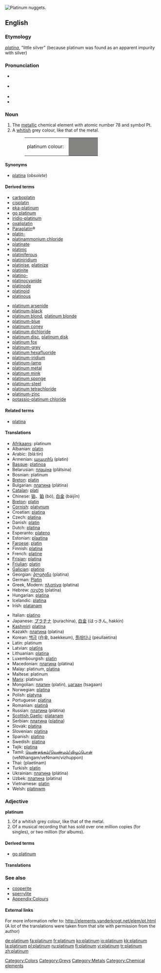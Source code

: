 [[Image:Platinum_nuggets.jpg|thumb|right|Platinum nuggets.]]
{{wikipedia}}
==English==

{{elements|Pt|iridium|Ir|gold|Au}}

===Etymology===
{{Sp.}} ''[[platina#Spanish|platina]]'', "little silver" (because platinum was found as an apparent impurity with silver)

===Pronunciation===
*{{italbrac|[[RP]]}} {{IPA|/ˈplætɪnəm/}}
*{{italbrac|US}} {{IPA|/ˈplætənəm/ or /ˈplætnəm/}}
*{{audio|en-uk-platinum.ogg|Audio (UK)}}
*{{audio|en-us-platinum.ogg|Audio (US)}}

===Noun===
{{en-noun|-}}
{{wikipedia}}

# The [[metallic]] chemical element with atomic number 78 and symbol Pt.
# A [[whitish]] grey colour, like that of the metal.
#:<table><tr><td>platinum colour: &nbsp;</td><td bgcolor="#848482" width="80">&nbsp; </td></tr></table>

====Synonyms====
*[[platina]] (''obsolete'')

====Derived terms====
{{top2}}
*[[carboplatin]]
*[[cisplatin]]
*[[eka-platinum]]
*[[go platinum]]
*[[iridio-platinum]]
*[[oxaliplatin]]
*[[w:Carboplatin|Paraplatin]]&reg;
*[[platin-]]
*[[platinammonium chloride]]
*[[platinate]]
*[[platinic]]
*[[platiniferous]]
*[[platiniridium]]
*[[platinise]], [[platinize]]
*[[platinite]]
*[[platino-]]
*[[platinocyanide]]
*[[platinode]]
*[[platinoid]]
*[[platinous]]
{{mid2}}
*[[platinum arsenide]]
*[[platinum-black]]
*[[platinum blond]], [[platinum blonde]]
*[[platinum-blue]]
*[[platinum coney]]
*[[platinum dichloride]]
*[[platinum disc]], [[platinum disk]]
*[[platinum fox]]
*[[platinum-grey]]
*[[platinum hexafluoride]]
*[[platinum-iridium]]
*[[platinum-lamp]]
*[[platinum metal]]
*[[platinum mink]]
*[[platinum sponge]]
*[[platinum-steel]]
*[[platinum tetrachloride]]
*[[platinum-zinc]]
*[[potassio-platinum chloride]]
{{bottom}}

====Related terms====
*[[platina]]

====Translations====
{{trans-top|metal}}
*[[Afrikaans]]: platinum
*Albanian: [[platin]]
*Arabic: {{ARchar|[[بلاتين]]}} (blá:tin) {{m}}
*Armenian: [[պլատին]] (platin)
*[[Basque]]: [[platinoa]]
*Belarusian: [[плацiна]] (plátsina) {{f}}
*Bosnian: platinum
*[[Breton]]: [[platin]]
*Bulgarian: [[платина]] (plátina) {{f}}
*[[Catalan]]: [[platí]] {{m}}
*Chinese: [[铂]]、[[鉑]] (bó), [[白金]] (báijīn)
*[[Breton]]: [[platin]] {{m}}
*[[Cornish]]: [[platynum]]
*Croatian: [[platina]]
*Czech: [[platina]]
*Danish: [[platin]]
*Dutch: [[platina]] {{n}}
*Esperanto: [[plateno]]
*Estonian: [[plaatina]]
*[[Faroese]]: [[platin]]
*Finnish: [[platina]]
*French: [[platine]] {{m}}
*[[Frisian]]: [[platina]] {{n}}
*[[Friulian]]: [[platin]]
*[[Galician]]: [[platino]]
*Georgian: [[პლატინა]] (platina)
*German: [[Platin]] {{n}}
*Greek, Modern: [[πλατίνα]] (platina) {{m}}
*Hebrew: [[פלטינה]] (platína)
*Hungarian: [[platina]]
*Icelandic: [[platína]]
*Irish: [[platanam]]
{{trans-mid}}
*Italian: [[platino]] {{m}}
*Japanese: [[プラチナ]] (purachina), [[白金]] (はっきん, hakkin)
*[[Kashmiri]]: [[platina]]
*Kazakh: [[платина]] (platina)
*Korean: [[백금]] (白金, baekkeum), [[플래티나]] (peullaetina)
*Latin: platinum
*Latvian: [[platīns]]
*Lithuanian: [[platina]]
*Luxembourgish: [[platin]]
*Macedonian: [[платина]] (plátina) {{f}}
*Malay: platinum, [[platina]]
*Maltese: platinum
*[[Manx]]: platinum
*Mongolian: [[платин]] (platin), [[цагаан]] (tsagaan)
*Norwegian: [[platina]]
*Polish: [[platyna]] {{f}}
*Portuguese: [[platina]] {{f}}
*Romanian: [[platinâ]] {{f}}
*Russian: [[платина]] (plátina) {{f}}
*[[Scottish Gaelic]]: [[platanam]]
*Serbian: [[платина]] ([[platina]]) {{f}}
*Slovak: [[platina]]
*Slovenian: [[platina]] {{f}}
*Spanish: [[platino]] {{m}}
*Swedish: [[platina]]
*Tajik: [[platina]]
*Tamil: [[வெண்தங்கம்/வெண்மம்/விழுப்பொன்]] (veNthangam/veNmam/vizhuppon)
*Thai: {{THchar|[[แพลทินัม]]}} (plaetínam)
*Turkish: [[platin]]
*Ukrainian: [[платина]] (plátina) {{f}}
*Uzbek: [[платина]] (platina)
*Vietnamese: [[platin]]
*Welsh: [[platinwm]]
{{trans-bottom}}

{{trans-top|colour}}
{{trans-mid}}
{{trans-bottom}}

===Adjective===
'''platinum'''

# Of a whitish grey colour, like that of the metal.
# Of a musical recording that has sold over one million copies (for singles), or two million (for albums).

====Derived terms====
*[[go platinum]]

====Translations====

{{trans-top|colour}}
{{trans-mid}}
{{trans-bottom}}

{{trans-top|musical recording}}
{{trans-mid}}
{{trans-bottom}}

===See also===
*[[cooperite]]
*[[sperrylite]]
*[[Wiktionary_Appendix:Colours|Appendix:Colours]]

====External links====
{{rfc-level|External links at L4+ not in L3 POS section}}
For more information refer to:
http://elements.vanderkrogt.net/elem/pt.html
(A lot of the translations were taken from that site with permission from the author)

[[Category:Colors]]
[[Category:Greys]]
[[Category:Metals]]
[[Category:Chemical elements]]

[[de:platinum]]
[[fa:platinum]]
[[fr:platinum]]
[[ko:platinum]]
[[io:platinum]]
[[kk:platinum]]
[[la:platinum]]
[[pl:platinum]]
[[ru:platinum]]
[[fi:platinum]]
[[vi:platinum]]
[[tr:platinum]]
[[zh:platinum]]